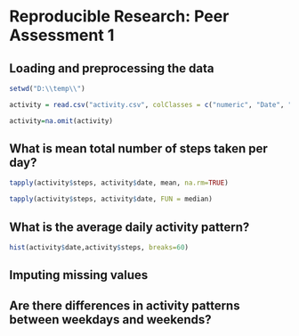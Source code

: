 # Reproducible Research: Peer Assessment 1


## Loading and preprocessing the data

```r

setwd("D:\\temp\\")

activity = read.csv("activity.csv", colClasses = c("numeric", "Date", "numeric"))

activity=na.omit(activity)
```

## What is mean total number of steps taken per day?


```r

tapply(activity$steps, activity$date, mean, na.rm=TRUE)

tapply(activity$steps, activity$date, FUN = median)
```


## What is the average daily activity pattern?
```r

hist(activity$date,activity$steps, breaks=60)
```



## Imputing missing values



## Are there differences in activity patterns between weekdays and weekends?
